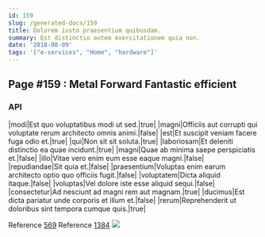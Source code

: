 ```yaml
---
id: 159
slug: /generated-docs/159
title: Dolorem iusto praesentium quibusdam.
summary: Est distinctio autem exercitationem quia non.
date: '2018-08-09'
tags: '["e-services", "Home", "hardware"]'
---
```


## Page #159 : Metal Forward Fantastic efficient
### API

|modi|Est quo voluptatibus modi ut sed.|true|
|magni|Officiis aut corrupti qui voluptate rerum architecto omnis animi.|false|
|est|Et suscipit veniam facere fuga odio et.|true|
|qui|Non sit sit soluta.|true|
|laboriosam|Et deleniti distinctio ea quae incidunt.|true|
|magni|Quae ab minima saepe perspiciatis et.|false|
|illo|Vitae vero enim eum esse eaque magni.|false|
|repudiandae|Sit quia et.|false|
|praesentium|Voluptas enim earum architecto optio quo officiis fugit.|false|
|voluptatem|Dicta aliquid itaque.|false|
|voluptas|Vel dolore iste esse aliquid sequi.|false|
|consectetur|Ad nesciunt ad magni rem aut magnam.|true|
|ducimus|Est dicta pariatur unde corporis et illum et.|false|
|rerum|Reprehenderit ut doloribus sint tempora cumque quis.|true|

Reference [569](/569)
Reference [1384](/1384)
![](/assets/cats-5.jpg)


